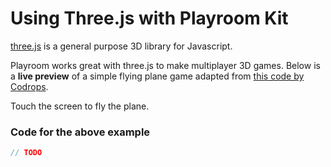 # Using Three.js with Playroom Kit

[three.js](https://threejs.org/) is a general purpose 3D library for Javascript.

Playroom works great with three.js to make multiplayer 3D games. Below is a **live preview** of a simple flying plane game adapted from [this code by Codrops](https://github.com/yakudoo/TheAviator).

Touch the screen to fly the plane.


<Preview src="/demos/threejs2.html" />

### Code for the above example

```js copy
// TODO
```